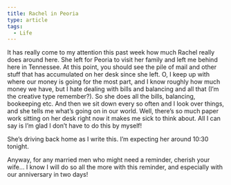 ```yaml
---
title: Rachel in Peoria
type: article
tags:
  - Life
---
```


It has really come to my attention this past week how much Rachel really does around here. She left for Peoria to visit her family and left me behind here in Tennessee. At this point, you should see the pile of mail and other stuff that has accumulated on her desk since she left. O, I keep up with where our money is going for the most part, and I know roughly how much money we have, but I hate dealing with bills and balancing and all that (I’m the creative type remember?). So she does all the bills, balancing, bookeeping etc. And then we sit down every so often and I look over things, and she tells me what’s going on in our world. Well, there’s so much paper work sitting on her desk right now it makes me sick to think about. All I can say is I’m glad I don’t have to do this by myself!

She’s driving back home as I write this. I’m expecting her around 10:30 tonight.

Anyway, for any married men who might need a reminder, cherish your wife… I know I will do so all the more with this reminder, and especially with our anniversary in two days!
